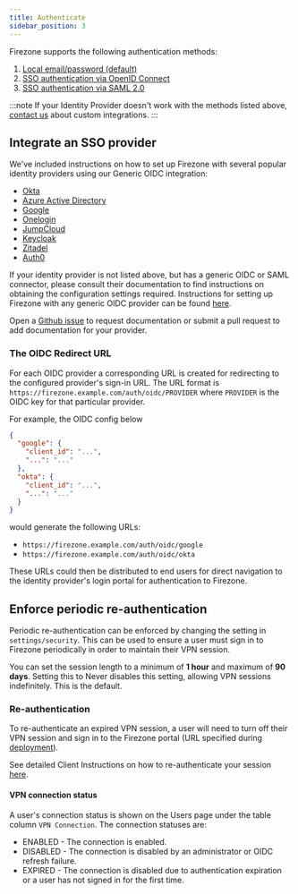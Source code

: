 ```yaml
---
title: Authenticate
sidebar_position: 3
---
```


Firezone supports the following authentication methods:

1. [Local email/password (default)](local-auth)
1. [SSO authentication via OpenID Connect](oidc)
1. [SSO authentication via SAML 2.0](saml)

:::note
If your Identity Provider doesn't work with the methods listed above,
[contact us](https://www.firezone.dev/contact/sales?utm_source=docs.firezone.dev) about custom integrations.
:::

## Integrate an SSO provider

We've included instructions on how to set up Firezone with several popular
identity providers using our Generic OIDC integration:

* [Okta](oidc/okta)
* [Azure Active Directory](oidc/azuread)
* [Google](oidc/google)
* [Onelogin](oidc/onelogin)
* [JumpCloud](saml/jumpcloud)
* [Keycloak](oidc/keycloak)
* [Zitadel](oidc/zitadel)
* [Auth0](oidc/auth0)

If your identity provider is not listed above, but has a generic OIDC or SAML
connector, please consult their documentation to find instructions on obtaining
the configuration settings required. Instructions for setting up Firezone with any
generic OIDC provider can be found [here](oidc).

Open a [Github issue](https://github.com/firezone/firezone/issues)
to request documentation or submit a pull request to add documentation for your
provider.

### The OIDC Redirect URL

For each OIDC provider a corresponding URL is created for redirecting to
the configured provider's sign-in URL. The URL format is `https://firezone.example.com/auth/oidc/PROVIDER`
where `PROVIDER` is the OIDC key for that particular provider.

For example, the OIDC config below

```json
{
  "google": {
    "client_id": "...",
    "...": "..."
  },
  "okta": {
    "client_id": "...",
    "...": "..."
  }
}
```

would generate the following URLs:

* `https://firezone.example.com/auth/oidc/google`
* `https://firezone.example.com/auth/oidc/okta`

These URLs could then be distributed to end users for direct navigation to
the identity provider's login portal for authentication to Firezone.

## Enforce periodic re-authentication

Periodic re-authentication can be enforced by changing the setting in
`settings/security`. This can be used to ensure a user must sign in to Firezone
periodically in order to maintain their VPN session.

You can set the session length to a minimum of **1 hour** and maximum of **90 days**.
Setting this to Never disables this setting, allowing VPN sessions indefinitely.
This is the default.

### Re-authentication

To re-authenticate an expired VPN session, a user will need to turn off their
VPN session and sign in to the Firezone portal (URL specified during
[deployment](../deploy#prepare-to-deploy)).

See detailed Client Instructions on how to re-authenticate your session
[here](../user-guides/client-instructions).

#### VPN connection status

A user's connection status is shown on the Users page under the table column
`VPN Connection`. The connection statuses are:

* ENABLED - The connection is enabled.
* DISABLED - The connection is disabled by an administrator or OIDC refresh failure.
* EXPIRED - The connection is disabled due to authentication expiration or a user
has not signed in for the first time.

<SupportOptions />
